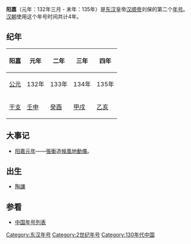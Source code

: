 {{Eranamebox|年号= 阳嘉
|起讫时间= 132年三月-135年
|政权= [[东汉|东汉]]
|帝王= [[汉顺帝|汉顺帝]]刘保
|历时= 4年
|timeline= <timeline>
ImageSize  = width:200 height:50
PlotArea   = width:180 height:30 left:10 bottom:20
TimeAxis   = orientation:horizontal
DateFormat = yyyy
Period     = from:25 till:220
AlignBars  = early
ScaleMajor = increment:195 start:25
Colors =
  id:canvas value:rgb(1,1,0.85)
BackgroundColors = canvas:canvas
PlotData =
  width:15 color:black
  bar:era from:start till:end
  bar:era from:125 till:144 color:red
  bar:era from:132 till:135 color:yellow
</timeline>
|说明= 阳嘉在东汉及汉顺帝时期的位置
}}
'''阳嘉'''（元年：132年三月 - 末年：135年）是[[东汉|东汉]]皇帝[[汉顺帝|汉顺帝]]刘保的第二个[[年号|年号]]。[[汉朝|汉朝]]使用这个年号时间共计4年。

==纪年==
{| class="wikitable" 
|-
!阳嘉!!元年!!二年!!三年!!四年
|-
![[公元|公元]]
|132年||133年||134年||135年
|-
![[干支|干支]]
|[[壬申|壬申]]||[[癸酉|癸酉]]||[[甲戌|甲戌]]||[[乙亥|乙亥]]
|}

==大事记==
*[[132年|阳嘉元年]]——[[張衡|張衡]]造[[候風地動儀|候風地動儀]]。

==出生==
*[[陶謙|陶謙]]

==参看==
*[[中国年号列表|中国年号列表]]

{{年号|[[永建_(东汉)|永建]]|[[中国年号列表|中国年号]]|[[永和_(东汉)|永和]]}}
{{漢朝年號}}

[[Category:东汉年号|Category:东汉年号]]
[[Category:2世纪年号|Category:2世纪年号]]
[[Category:130年代中国|Category:130年代中国]]